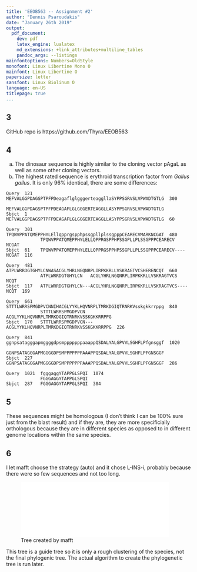 ```yaml
---
title: 'EEOB563 -- Assignment #2'
author: "Dennis Psaroudakis"
date: "January 26th 2019"
output:
  pdf_document:
    dev: pdf
    latex_engine: lualatex
    md_extensions: +link_attributes+multiline_tables
    pandoc_args: --listings
mainfontoptions: Numbers=OldStyle
monofont: Linux Libertine Mono O
mainfont: Linux Libertine O
papersize: letter
sansfont: Linux Biolinum O
language: en-US
titlepage: true
...
```


## 3
GitHub repo is https://github.com/Thyra/EEOB563

## 4
a) The dinosaur sequence is highly similar to the cloning vector pAgaL as well as some other cloning vectors.
b) The highest rated sequence is erythroid transcription factor from *Gallus gallus*. It is only 96% identical, there are some differences:

```
Query  121   MEFVALGGPDAGSPTPFPDeagaflglgggerteaggllaSYPPSGRVSLVPWADTGTLG  300
             MEFVALGGPDAGSPTPFPDEAGAFLGLGGGERTEAGGLLASYPPSGRVSLVPWADTGTLG
Sbjct  1     MEFVALGGPDAGSPTPFPDEAGAFLGLGGGERTEAGGLLASYPPSGRVSLVPWADTGTLG  60

Query  301   TPQWVPPATQMEPPHYLEllqpprgspphpssgpllplssgpppCEARECVMARKNCGAT  480
             TPQWVPPATQMEPPHYLELLQPPRGSPPHPSSGPLLPLSSGPPPCEARECV    NCGAT
Sbjct  61    TPQWVPPATQMEPPHYLELLQPPRGSPPHPSSGPLLPLSSGPPPCEARECV----NCGAT  116

Query  481   ATPLWRRDGTGHYLCNWASACGLYHRLNGQNRPLIRPKKRLLVSKRAGTVCSHERENCQT  660
             ATPLWRRDGTGHYLCN   ACGLYHRLNGQNRPLIRPKKRLLVSKRAGTVCS    NCQT
Sbjct  117   ATPLWRRDGTGHYLCN---ACGLYHRLNGQNRPLIRPKKRLLVSKRAGTVCS----NCQT  169

Query  661   STTTLWRRSPMGDPVCNNIHACGLYYKLHQVNRPLTMRKDGIQTRNRKVsskgkkrrppg  840
             STTTLWRRSPMGDPVCN   ACGLYYKLHQVNRPLTMRKDGIQTRNRKVSSKGKKRRPPG
Sbjct  170   STTTLWRRSPMGDPVCN---ACGLYYKLHQVNRPLTMRKDGIQTRNRKVSSKGKKRRPPG  226

Query  841   ggnpsatagggapmggggdpsmpppppppaaappQSDALYALGPVVLSGHFLPfgnsggf  1020
             GGNPSATAGGGAPMGGGGDPSMPPPPPPPAAAPPQSDALYALGPVVLSGHFLPFGNSGGF
Sbjct  227   GGNPSATAGGGAPMGGGGDPSMPPPPPPPAAAPPQSDALYALGPVVLSGHFLPFGNSGGF  286

Query  1021  fgggaggYTAPPGLSPQI  1074
             FGGGAGGYTAPPGLSPQI
Sbjct  287   FGGGAGGYTAPPGLSPQI  304
```

## 5
These sequences might be homologous (I don't think I can be 100% sure just from the blast result) and if they are, they are more specificially orthologous because they are in different species as opposed to in different genome locations within the same species.

## 6
I let mafft choose the strategy (auto) and it chose L-INS-i, probably because there were so few sequences and not too long.

![Tree created by mafft](./mafftTree.pdf){width=95%}

This tree is a guide tree so it is only a rough clustering of the species, not the final phylogenic tree. The actual algorithm to create the phylogenetic tree is run later.
